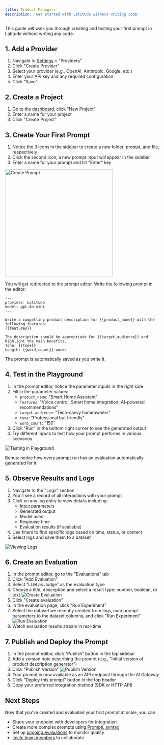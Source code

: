 ```yaml
---
title: Product Managers
description: 'Get started with Latitude without writing code'
---
```


This guide will walk you through creating and testing your first prompt in Latitude without writing any code.

## 1. Add a Provider

1. Navigate to [Settings](https://app.latitude.so/settings) > "Providers"
2. Click "Create Provider"
3. Select your provider (e.g., OpenAI, Anthropic, Google, etc.)
4. Enter your API key and any required configuration
5. Click "Save"

## 2. Create a Project

1. Go to the [dashboard](https://app.latitude.so), click "New Project"
2. Enter a name for your project
3. Click "Create Project"

## 3. Create Your First Prompt

1. Notice the 3 icons in the sidebar to create a new folder, prompt, and file, respectively
2. Click the second icon, a new prompt input will appear in the sidebar
3. Enter a name for your prompt and hit "Enter" key

<img width='350px' src='/assets/create-prompt.png' alt='Create Prompt' />

You will get redirected to the prompt editor. Write the following prompt in the editor:

```
---
provider: Latitude
model: gpt-4o-mini
---

Write a compelling product description for {{product_name}} with the following features:
{{features}}

The description should be appropriate for {{target_audience}} and highlight the main benefits.
Tone: {{tone}}
Length: {{word_count}} words
```

The prompt is automatically saved as you write it.

## 4. Test in the Playground

1. In the prompt editor, notice the parameter inputs in the right side
2. Fill in the parameter values:
   - `product_name`: "Smart Home Assistant"
   - `features`: "Voice control, Smart home integration, AI-powered recommendations"
   - `target_audience`: "Tech-savvy homeowners"
   - `tone`: "Professional but friendly"
   - `word_count`: "150"
3. Click "Run" in the bottom right corner to see the generated output
4. Try different inputs to test how your prompt performs in various scenarios

![Testing in Playground](/assets/prompt_parameters.png)

Bonus: notice how every prompt run has an evaluation automatically generated for it

## 5. Observe Results and Logs

1. Navigate to the "Logs" section
2. You'll see a record of all interactions with your prompt
3. Click on any log entry to view details including:
   - Input parameters
   - Generated output
   - Model used
   - Response time
   - Evaluation results (if available)
4. Use filters to find specific logs based on time, status, or content
5. Select logs and save them to a dataset

![Viewing Logs](/assets/logs-view.png)

## 6. Create an Evaluation

1. In the prompt editor, go to the "Evaluations" tab
2. Click "Add Evaluation"
3. Select "LLM as Judge" as the evaluation type
4. Choose a title, description and select a result type: number, boolean, or text
   ![Create Evaluation](/assets/create-evaluation.png)
5. Click "Create evaluation"
6. In the evaluation page, click "Run Experiment"
7. Select the dataset we recently created from logs, map prompt parameters to the dataset columns, and click "Run Experiment"
   ![Run Evaluation](/assets/run-evaluation.png)
8. Watch evaluation results stream in real-time

## 7. Publish and Deploy the Prompt

1. In the prompt editor, click "Publish" button in the top sidebar
2. Add a version note describing the prompt (e.g., "Initial version of product description generator")
3. Click "Publish Version"
   ![Publish Version](/assets/publish-prompt.png)
4. Your prompt is now available as an API endpoint through the AI Gateway
5. Click "Deploy this prompt" button in the top header
6. Copy your preferred integration method (SDK or HTTP API)

## Next Steps

Now that you've created and evaluated your first prompt at scale, you can:

- Share your endpoint with developers for integration
- Create more complex prompts using [PromptL syntax](/promptl/syntax/structure)
- Set up [ongoing evaluations](/guides/evaluations/running-evaluations) to monitor quality
- [Invite team members](/guides/getting-started/invite-your-team) to collaborate
